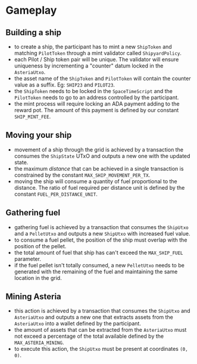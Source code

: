 # Gameplay

## Building a ship

- to create a ship, the participant has to mint a new `ShipToken` and matching `PilotToken` through a mint validator called `ShipyardPolicy`.
- each Pilot / Ship token pair will be unique. The validator will ensure uniqueness by incrementing a "counter" datum locked in the `AsteriaUtxo`.
- the asset name of the `ShipToken` and `PilotToken` will contain the counter value as a suffix. Eg: `SHIP23` and `PILOT23`.
- the `ShipToken` needs to be locked in the `SpaceTimeScript` and the `PilotToken` needs to go to an address controlled by the participant.
- the mint process will require locking an ADA payment adding to the reward pot. The amount of this payment is defined by our constant `SHIP_MINT_FEE`.

## Moving your ship

- movement of a ship through the grid is achieved by a transaction the consumes the `ShipState` UTxO and outputs a new one with the updated state.
- the maximum _distance_ that can be achieved in a single transaction is constrained by the constant `MAX_SHIP_MOVEMENT_PER_TX`.
- moving the ship will consume a quantity of fuel proportional to the distance. The ratio of fuel required per distance unit is defined by the constant `FUEL_PER_DISTANCE_UNIT`.

## Gathering fuel

- gathering fuel is achieved by a transaction that consumes the `ShipUtxo` and a `PelletUtxo` and outputs a new `ShipUtxo` with increased fuel value.
- to consume a fuel pellet, the position of the ship must overlap with the position of the pellet.
- the total amount of fuel that ship has can't exceed the `MAX_SHIP_FUEL` parameter.
- if the fuel pellet isn't totally consumed, a new `PelletUtxo` needs to be generated with the remaining of the fuel and maintaining the same location in the grid.

## Mining Asteria

- this action is achieved by a transaction that consumes the `ShipUtxo` and `AsteriaUtxo` and outputs a new one that extracts assets from the `AsteriaUtxo` into a wallet defined by the participant.
- the amount of assets that can be extracted from the `AsteriaUtxo` must not exceed a percentage of the total available defined by the `MAX_ASTERIA_MINING`.
- to execute this action, the `ShipUtxo` must be present at coordinates `(0, 0)`.
